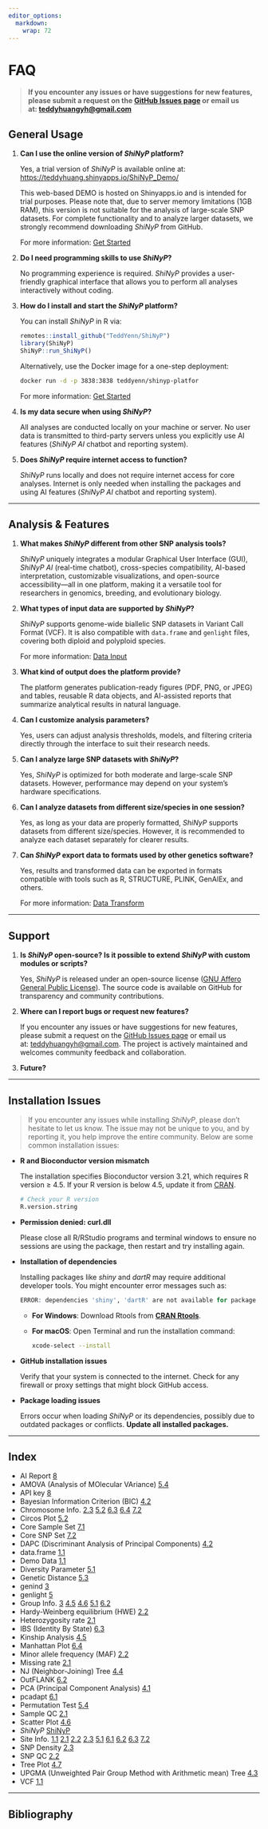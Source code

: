 ```yaml
---
editor_options: 
  markdown: 
    wrap: 72
---
```


# FAQ {#sec-index}

```{=html}
<!-- Google tag (gtag.js) -->
<script async src="https://www.googletagmanager.com/gtag/js?id=G-2662B66TL7"></script>
<script>
  window.dataLayer = window.dataLayer || [];
  function gtag(){dataLayer.push(arguments);}
  gtag('js', new Date());

  gtag('config', 'G-2662B66TL7');
</script>
```

> **If you encounter any issues or have suggestions for new features,
> please submit a request on the [GitHub Issues
> page](https://github.com/TeddYenn/ShiNyP/issues) or email us
> at: [teddyhuangyh\@gmail.com](mailto:teddyhuangyh@gmail.com)**

## General Usage {.unnumbered}

1.  **Can I use the online version of *ShiNyP* platform?**

    Yes, a trial version of *ShiNyP* is available online at:
    <https://teddyhuang.shinyapps.io/ShiNyP_Demo/>

    This web-based DEMO is hosted on Shinyapps.io and is intended for
    trial purposes. Please note that, due to server memory limitations
    (1GB RAM), this version is not suitable for the analysis of
    large-scale SNP datasets. For complete functionality and to analyze
    larger datasets, we strongly recommend downloading *ShiNyP* from
    GitHub.

    For more information: [Get
    Started](https://teddyenn.github.io/ShiNyP-guide/get-started.html)

2.  **Do I need programming skills to use *ShiNyP*?**

    No programming experience is required. *ShiNyP* provides a
    user-friendly graphical interface that allows you to perform all
    analyses interactively without coding.

3.  **How do I install and start the *ShiNyP* platform?**

    You can install *ShiNyP* in R via:

    ``` r
    remotes::install_github("TeddYenn/ShiNyP")
    library(ShiNyP)
    ShiNyP::run_ShiNyP()
    ```

    Alternatively, use the Docker image for a one-step deployment:

    ``` bash
    docker run -d -p 3838:3838 teddyenn/shinyp-platfor
    ```

    For more information: [Get
    Started](https://teddyenn.github.io/ShiNyP-guide/get-started.html)

4.  **Is my data secure when using *ShiNyP*?**

    All analyses are conducted locally on your machine or server. No
    user data is transmitted to third-party servers unless you
    explicitly use AI features (*ShiNyP* *AI* chatbot and reporting
    system).

5.  **Does *ShiNyP* require internet access to function?**

    *ShiNyP* runs locally and does not require internet access for core
    analyses. Internet is only needed when installing the packages and
    using AI features (*ShiNyP* *AI* chatbot and reporting system).

------------------------------------------------------------------------

## Analysis & Features {.unnumbered}

1.  **What makes *ShiNyP* different from other SNP analysis tools?**

    *ShiNyP* uniquely integrates a modular Graphical User Interface
    (GUI), *ShiNyP AI* (real-time chatbot), cross-species compatibility,
    AI-based interpretation, customizable visualizations, and
    open-source accessibility—all in one platform, making it a versatile
    tool for researchers in genomics, breeding, and evolutionary
    biology.

2.  **What types of input data are supported by *ShiNyP*?**

    *ShiNyP* supports genome-wide biallelic SNP datasets in Variant Call
    Format (VCF). It is also compatible with `data.frame` and `genlight`
    files, covering both diploid and polyploid species.

    For more information: [Data
    Input](https://teddyenn.github.io/ShiNyP-guide/sec-data-input.html)

3.  **What kind of output does the platform provide?**

    The platform generates publication-ready figures (PDF, PNG, or JPEG)
    and tables, reusable R data objects, and AI-assisted reports that
    summarize analytical results in natural language.

4.  **Can I customize analysis parameters?**

    Yes, users can adjust analysis thresholds, models, and filtering
    criteria directly through the interface to suit their research
    needs.

5.  **Can I analyze large SNP datasets with *ShiNyP*?**

    Yes, *ShiNyP* is optimized for both moderate and large-scale SNP
    datasets. However, performance may depend on your system’s hardware
    specifications.

6.  **Can I analyze datasets from different size/species in one
    session?**

    Yes, as long as your data are properly formatted, *ShiNyP* supports
    datasets from different size/species. However, it is recommended to
    analyze each dataset separately for clearer results.

7.  **Can *ShiNyP* export data to formats used by other genetics
    software?**

    Yes, results and transformed data can be exported in formats
    compatible with tools such as R, STRUCTURE, PLINK, GenAlEx, and
    others.

    For more information: [Data
    Transform](https://teddyenn.github.io/ShiNyP-guide/sec-data-conversion.html)

------------------------------------------------------------------------

## Support {.unnumbered}

1.  **Is *ShiNyP* open-source? Is it possible to extend *ShiNyP* with
    custom modules or scripts?**

    Yes, *ShiNyP* is released under an open-source license ([GNU Affero
    General Public
    License](https://www.gnu.org/licenses/agpl-3.0.html.en)). The source
    code is available on GitHub for transparency and community
    contributions.

2.  **Where can I report bugs or request new features?**

    If you encounter any issues or have suggestions for new features,
    please submit a request on the [GitHub Issues
    page](https://github.com/TeddYenn/ShiNyP/issues) or email us
    at: [teddyhuangyh\@gmail.com](#0){.email}. The project is actively
    maintained and welcomes community feedback and collaboration.

3.  **Future?**

------------------------------------------------------------------------

## Instal**lation Issues** {.unnumbered}

> If you encounter any issues while installing *ShiNyP*, please don't
> hesitate to let us know. The issue may not be unique to you, and by
> reporting it, you help improve the entire community. Below are some
> common installation issues:

-   **R and Bioconductor version mismatch**

    The installation specifies Bioconductor version 3.21, which requires
    R version ≥ 4.5. If your R version is below 4.5, update it from
    [CRAN](https://cran.r-project.org/).

    ``` r
    # Check your R version 
    R.version.string
    ```

-   **Permission denied: curl.dll**

    Please close all R/RStudio programs and terminal windows to ensure
    no sessions are using the package, then restart and try installing
    again.

-   **Installation of dependencies**

    Installing packages like *shiny* and *dartR* may require additional
    developer tools. You might encounter error messages such as:

    ``` r
    ERROR: dependencies 'shiny', 'dartR' are not available for package 'ShiNyP'
    ```

    -   **For Windows**: Download Rtools from [**CRAN
        Rtools**](https://cran.r-project.org/bin/windows/Rtools/).

    -   **For macOS**: Open Terminal and run the installation command:

        ``` bash
        xcode-select --install
        ```

-   **GitHub installation issues**

    Verify that your system is connected to the internet. Check for any
    firewall or proxy settings that might block GitHub access.

-   **Package loading issues**

    Errors occur when loading *ShiNyP* or its dependencies, possibly due
    to outdated packages or conflicts. **Update all installed
    packages.**

------------------------------------------------------------------------

## Index {.unnumbered}

-   AI Report
    [8](https://teddyenn.github.io/ShiNyP-guide/sec-ai-report.html#sec-ai-report)
-   AMOVA (Analysis of MOlecular VAriance)
    [5.4](https://teddyenn.github.io/ShiNyP-guide/sec-genetic-diversity.html#amova-analysis-of-molecular-variance)
-   API key
    [8](https://teddyenn.github.io/ShiNyP-guide/sec-ai-report.html#step-2-ai-driven-report)
-   Bayesian Information Criterion (BIC)
    [4.2](https://teddyenn.github.io/ShiNyP-guide/sec-population-structure.html#step-2-dapc-analysis)
-   Chromosome Info.
    [2.3](https://teddyenn.github.io/ShiNyP-guide/sec-data-qc.html#snp-density)
    [5.2](https://teddyenn.github.io/ShiNyP-guide/sec-genetic-diversity.html#circos-plot)
    [6.3](https://teddyenn.github.io/ShiNyP-guide/sec-selection-sweep.html#ibs-identity-by-state)
    [6.4](https://teddyenn.github.io/ShiNyP-guide/sec-selection-sweep.html#manhattan-plot-plus)
    [7.2](https://teddyenn.github.io/ShiNyP-guide/sec-core-collection.html#core-snp-set)
-   Circos Plot
    [5.2](https://teddyenn.github.io/ShiNyP-guide/sec-genetic-diversity.html#circos-plot)
-   Core Sample Set
    [7.1](https://teddyenn.github.io/ShiNyP-guide/sec-core-collection.html#core-sample-set)
-   Core SNP Set
    [7.2](https://teddyenn.github.io/ShiNyP-guide/sec-core-collection.html#core-snp-set)
-   DAPC (Discriminant Analysis of Principal Components)
    [4.2](https://teddyenn.github.io/ShiNyP-guide/sec-population-structure.html#dapc-discriminant-analysis-of-principal-components)
-   data.frame
    [1.1](https://teddyenn.github.io/ShiNyP-guide/sec-data-input.html#step-2-transform-to-data.frame)
-   Demo Data
    [1.1](https://teddyenn.github.io/ShiNyP-guide/sec-data-input.html#step-1-input-your-vcf-file)
-   Diversity Parameter
    [5.1](https://teddyenn.github.io/ShiNyP-guide/sec-genetic-diversity.html#diversity-parameter)
-   Genetic Distance
    [5.3](https://teddyenn.github.io/ShiNyP-guide/sec-genetic-diversity.html#genetic-distance)
-   genind
    [3](https://teddyenn.github.io/ShiNyP-guide/sec-data-conversion.html#step-1-transform-data.frame-to-genind)
-   genlight
    [5](https://teddyenn.github.io/ShiNyP-guide/sec-data-conversion.html#step-2-transform-genind-to-genlight)
-   Group Info.
    [3](https://teddyenn.github.io/ShiNyP-guide/sec-data-conversion.html#step-1-transform-data.frame-to-genind)
    [4.5](https://teddyenn.github.io/ShiNyP-guide/sec-population-structure.html#kinship-analysis)
    [4.6](https://teddyenn.github.io/ShiNyP-guide/sec-population-structure.html#scatter-plot-plus)
    [5.1](https://teddyenn.github.io/ShiNyP-guide/sec-genetic-diversity.html#diversity-parameter)
    [6.2](https://teddyenn.github.io/ShiNyP-guide/sec-selection-sweep.html#outflank)
-   Hardy-Weinberg equilibrium (HWE)
    [2.2](https://teddyenn.github.io/ShiNyP-guide/sec-data-qc.html#snp-qc)
-   Heterozygosity rate
    [2.1](https://teddyenn.github.io/ShiNyP-guide/sec-data-qc.html#sample-qc)
-   IBS (Identity By State)
    [6.3](https://teddyenn.github.io/ShiNyP-guide/sec-selection-sweep.html#ibs-identity-by-state)
-   Kinship Analysis
    [4.5](https://teddyenn.github.io/ShiNyP-guide/sec-population-structure.html#kinship-analysis)
-   Manhattan Plot
    [6.4](https://teddyenn.github.io/ShiNyP-guide/sec-selection-sweep.html#manhattan-plot-plus)
-   Minor allele frequency (MAF)
    [2.2](https://teddyenn.github.io/ShiNyP-guide/sec-data-qc.html#snp-qc)
-   Missing rate
    [2.1](https://teddyenn.github.io/ShiNyP-guide/sec-data-qc.html#sample-qc)
-   NJ (Neighbor-Joining) Tree
    [4.4](https://teddyenn.github.io/ShiNyP-guide/sec-population-structure.html#nj-neighbor-joining-tree)
-   OutFLANK
    [6.2](https://teddyenn.github.io/ShiNyP-guide/sec-selection-sweep.html#outflank)
-   PCA (Principal Component Analysis)
    [4.1](https://teddyenn.github.io/ShiNyP-guide/sec-population-structure.html#pca-principal-component-analysis)
-   pcadapt
    [6.1](https://teddyenn.github.io/ShiNyP-guide/sec-selection-sweep.html#pcadapt)
-   Permutation Test
    [5.4](https://teddyenn.github.io/ShiNyP-guide/sec-genetic-diversity.html#step-2-run-permutation-test)
-   Sample QC
    [2.1](https://teddyenn.github.io/ShiNyP-guide/sec-data-qc.html#sample-qc)
-   Scatter Plot
    [4.6](https://teddyenn.github.io/ShiNyP-guide/sec-data-qc.html#sample-qc)
-   *ShiNyP*
    [ShiNyP](https://teddyenn.github.io/ShiNyP-guide/sec-shinyp.html#sec-shinyp)
-   Site Info.
    [1.1](https://teddyenn.github.io/ShiNyP-guide/sec-data-input.html#step-2-transform-to-data.frame)
    [2.1](https://teddyenn.github.io/ShiNyP-guide/sec-data-qc.html#sample-qc)
    [2.2](https://teddyenn.github.io/ShiNyP-guide/sec-data-qc.html#snp-qc)
    [2.3](https://teddyenn.github.io/ShiNyP-guide/sec-data-qc.html#snp-density)
    [5.1](https://teddyenn.github.io/ShiNyP-guide/sec-genetic-diversity.html#diversity-parameter)
    [6.1](https://teddyenn.github.io/ShiNyP-guide/sec-selection-sweep.html#pcadapt)
    [6.2](https://teddyenn.github.io/ShiNyP-guide/sec-selection-sweep.html#outflank)
    [6.3](https://teddyenn.github.io/ShiNyP-guide/sec-selection-sweep.html#ibs-identity-by-state)
    [7.2](https://teddyenn.github.io/ShiNyP-guide/sec-core-collection.html#core-snp-set)
-   SNP Density
    [2.3](https://teddyenn.github.io/ShiNyP-guide/sec-data-qc.html#snp-density)
-   SNP QC
    [2.2](https://teddyenn.github.io/ShiNyP-guide/sec-data-qc.html#snp-qc)
-   Tree Plot
    [4.7](https://teddyenn.github.io/ShiNyP-guide/sec-population-structure.html#tree-plot-plus)
-   UPGMA (Unweighted Pair Group Method with Arithmetic mean) Tree
    [4.3](https://teddyenn.github.io/ShiNyP-guide/sec-population-structure.html#upgma-unweighted-pair-group-method-with-arithmetic-mean-tree)
-   VCF
    [1.1](https://teddyenn.github.io/ShiNyP-guide/sec-data-input.html#vcf)

------------------------------------------------------------------------

## Bibliography {.unnumbered}
